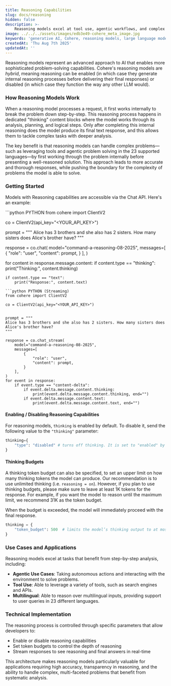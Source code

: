 ```yaml
---
title: Reasoning Capabilities
slug: docs/reasoning
hidden: false
description: >-
    Reasoning models excel at tool use, agentic workflows, and complex problem-solving. This page provides a general overview of Cohere's reasoning capalities.
image: ../../../assets/images/edb3e49-cohere_meta_image.jpg
keywords: 'generative AI, Cohere, reasoning models, large language models'
createdAt: 'Thu Aug 7th 2025'
updatedAt: ''
---
```


Reasoning models represent an advanced approach to AI that enables more sophisticated problem-solving capabilities. Cohere's reasoning models are _hybrid_, meaning reasoning can be enabled (in which case they generate internal reasoning processes before delivering their final responses) or disabled (in which case they function the way any other LLM would). 

### How Reasoning Models Work

When a reasoning model processes a request, it first works internally to break the problem down step-by-step. This reasoning process happens in dedicated "thinking" content blocks where the model works through its analysis, planning, and logical steps. Only after completing this internal reasoning does the model produce its final text response, and this allows them to tackle complex tasks with deeper analysis.

The key benefit is that reasoning models can handle complex problems—such as leveraging tools and agentic problem solving in the 23 supported languages—by first working through the problem internally before presenting a well-reasoned solution. This approach leads to more accurate and thorough responses, while pushing the boundary for the complexity of problems the model is able to solve.

### Getting Started
Models with Reasoning capabilities are accessible via the Chat API. Here's an example:

<CodeBlocks>
```python PYTHON 
from cohere import ClientV2

co = ClientV2(api_key="<YOUR_API_KEY>")

prompt = """
Alice has 3 brothers and she also has 2 sisters. How many sisters does Alice's brother have?
"""

response = co.chat(
    model="command-a-reasoning-08-2025",
    messages=[
        {
            "role": "user",
            "content": prompt,
        }
    ],
)

for content in response.message.content:
	if content.type == "thinking":
		print("Thinking:", content.thinking)

	if content.type == "text":
		print("Response:", content.text)
```
```python PYTHON (Streaming) 
from cohere import ClientV2

co = ClientV2(api_key="<YOUR_API_KEY>")        


prompt = """
Alice has 3 brothers and she also has 2 sisters. How many sisters does Alice's brother have?
"""

response = co.chat_stream(
    model="command-a-reasoning-08-2025",
    messages=[
        {
            "role": "user",
            "content": prompt,
        }
    ],
)
for event in response:
    if event.type == "content-delta":
        if event.delta.message.content.thinking:
            print(event.delta.message.content.thinking, end="")
        if event.delta.message.content.text:
            print(event.delta.message.content.text, end="")
```
</CodeBlocks>


#### Enabling / Disabling Reasoning Capabilities
For reasoning models, `thinking` is enabled by default. To disable it, send the following value to the `"thinking"` parameter:

```python PYTHON 
thinking={ 
    "type": "disabled" # turns off thinking. It is set to "enabled" by default.
}
```

#### Thinking Budgets

A thinking token budget can also be specified, to set an upper limit on how many thinking tokens the model can produce. Our recommendation is to use unlimited thinking (i.e. `reasoning = on`). However, if you plan to use thinking budgets, please make sure to leave at least 1K tokens for the response. For example, if you want the model to reason until the maximum limit, we recommend 31K as the token budget. 

When the budget is exceeded, the model will immediately proceed with the final response.

```python PYTHON
thinking = {
    "token_budget": 500  # limits the model’s thinking output to at most 500 tokens
}
```

### Use Cases and Applications

Reasoning models excel at tasks that benefit from step-by-step analysis, including:

- **Agentic Use Cases**: Taking autonomous actions and interacting with the environment to solve problems.
- **Tool Use**: Able to leverage a variety of tools, such as search engines and APIs.
- **Multilingual**: Able to reason over multilingual inputs, providing support to user queries in 23 different languages.

### Technical Implementation

The reasoning process is controlled through specific parameters that allow developers to:
- Enable or disable reasoning capabilities
- Set token budgets to control the depth of reasoning
- Stream responses to see reasoning and final answers in real-time

This architecture makes reasoning models particularly valuable for applications requiring high accuracy, transparency in reasoning, and the ability to handle complex, multi-faceted problems that benefit from systematic analysis. 